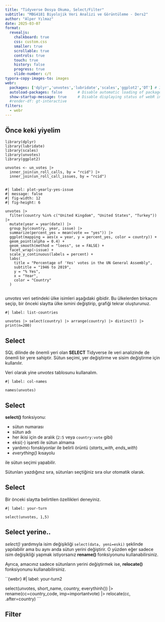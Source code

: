 ```yaml
---
title: "Tidyverse Dosya Okuma, Select/Filter"
subtitle: "MBG4181 Biyolojik Veri Analizi ve Görüntüleme - Ders2"
author: "Alper Yılmaz"
date: 2025-03-07
format:
  revealjs:
    chalkboard: true
    css: custom.css
    smaller: true
    scrollable: true
    controls: true
    touch: true
    history: false
    progress: true
    slide-number: c/t
typora-copy-images-to: images
webr:
  packages: ['dplyr','unvotes','lubridate','scales','ggplot2','DT'] # Install R packages on document open
  autoload-packages: false       # Disable automatic loading of packages
  show-startup-message: true     # Disable displaying status of webR initialization
  #render-df: gt-interactive
filters:
  - webr
---
```


## Önce keki yiyelim

```webr
library(dplyr)
library(lubridate)
library(scales)
library(unvotes)
library(ggplot2)

unvotes <- un_votes |>
  inner_join(un_roll_calls, by = "rcid") |>
  inner_join(un_roll_call_issues, by = "rcid")
```

## 

```webr
#| label: plot-yearly-yes-issue
#| message: false
#| fig-width: 12
#| fig-height: 6

unvotes |>
  filter(country %in% c("United Kingdom", "United States", "Turkey")) |>
  mutate(year = year(date)) |>
  group_by(country, year, issue) |>
  summarize(percent_yes = mean(vote == "yes")) |>
  ggplot(mapping = aes(x = year, y = percent_yes, color = country)) +
  geom_point(alpha = 0.4) +
  geom_smooth(method = "loess", se = FALSE) +
  facet_wrap(~issue) +
  scale_y_continuous(labels = percent) +
  labs(
    title = "Percentage of 'Yes' votes in the UN General Assembly",
    subtitle = "1946 to 2019",
    y = "% Yes",
    x = "Year",
    color = "Country"
  )
```

##

*unvotes* veri setindeki ülke isimleri aşağıdaki gibidir. Bu ülkelerden birkaçını seçip, bir önceki slaytta ülke ismini değiştirip, grafiği tekrar oluşturunuz.

```webr
#| label: list-countries

unvotes |> select(country) |> arrange(country) |> distinct() |> print(n=200)
```

## Select

SQL dilinde de önemli yeri olan **SELECT** Tidyverse ile veri analizinde de önemli bir yere sahiptir. Sütun seçimi, yer değiştirme ve sisim değiştirme için kullanılır.

Veri olarak yine *unvotes* tablosunu kullanalım.

```webr
#| label: col-names

names(unvotes)
```

## Select

**select()** fonksiyonu:

- sütun numarası
- sütun adı
- her ikisi için de aralık (`2:5` veya `country:vote` gibi)
- eksi(-) işareti ile sütun almama
- yardımcı fonskiyonlar ile belirli örüntü (*starts_with*, *ends_with*)
- *everything()* kısayolu

ile sütun seçimi yapabilir.

Sütunları yazdığınız sıra, sütunları seçtiğiniz sıra olur otomatik olarak.

## Select

Bir önceki slaytta belirtilen özellikleri deneyiniz.

```webr
#| label: your-turn

select(unvotes, 1,5)
```

## Select yerine..

*select()* yardımıyla isim değişikliği `select(data, yeni=eski)` şeklinde yapılabilir ama bu aynı anda sütun yerini değiştirir. O yüzden eğer sadece isim değişikliği yapmak istiyorsanız **rename()** fonksiyonunu kullanabilirsiniz.

Ayrıca, amacınız sadece sütunların yerini değiştirmek ise, **relocate()** fonksiyonunu kullanabilirsiniz.

``{webr}
#| label: your-turn2

select(unvotes, short_name, country, everythinh()) |>
  rename(cc=country_code, imp=importantvote) |>
  relocate(cc, .after=country)
```

## Filter
